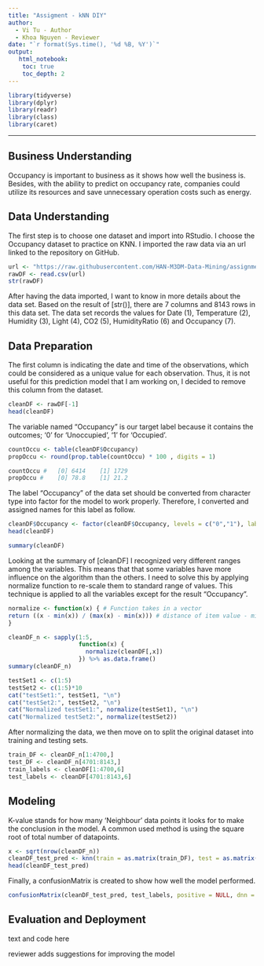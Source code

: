 ```yaml
---
title: "Assigment - kNN DIY"
author: 
  - Vi Tu - Author
  - Khoa Nguyen - Reviewer
date: "`r format(Sys.time(), '%d %B, %Y')`"
output:
   html_notebook:
    toc: true
    toc_depth: 2
---
```



```r
library(tidyverse)
library(dplyr)
library(readr)
library(class)
library(caret)
```

---

## Business Understanding
Occupancy is important to business as it shows how well the business is. Besides, with the ability to predict on occupancy rate, companies could utilize its resources and save unnecessary operation costs such as energy.

## Data Understanding
The first step is to choose one dataset and import into RStudio. I choose the Occupancy dataset to practice on KNN. I imported the raw data via an url linked to the repository on GitHub. 
```r
url <- "https://raw.githubusercontent.com/HAN-M3DM-Data-Mining/assignments/master/datasets/KNN-occupancy.csv"
rawDF <- read.csv(url)
str(rawDF)
```

After having the data imported, I want to know in more details about the data set. Based on the result of [str()], there are 7 columns and 8143 rows in this data set. The data set records the values for Date (1), Temperature (2), Humidity (3), Light (4), CO2 (5), HumidityRatio (6) and Occupancy (7).

## Data Preparation
The first column is indicating the date and time of the observations, which could be considered as a unique value for each observation. Thus, it is not useful for this prediction model that I am working on, I decided to remove this column from the dataset.
```r
cleanDF <- rawDF[-1]
head(cleanDF)
```

The variable named "Occupancy" is our target label because it contains the outcomes; '0' for 'Unoccupied', '1' for 'Occupied'. 
```r
countOccu <- table(cleanDF$Occupancy)
propOccu <- round(prop.table(countOccu) * 100 , digits = 1)

countOccu #   [0] 6414    [1] 1729 
propOccu #    [0] 78.8    [1] 21.2 
```

The label "Occupancy" of the data set should be converted from character type into factor for the model to work properly. Therefore, I converted and assigned names for this label as follow.
```r
cleanDF$Occupancy <- factor(cleanDF$Occupancy, levels = c("0","1"), labels = c("UnOccupied","Occupied")) %>% relevel("Occupied")
head(cleanDF)

summary(cleanDF)
```

Looking at the summary of [cleanDF] I recognized very different ranges among the variables. This means that that some variables have more influence on the algorithm than the others. I need to solve this by applying normalize function to re-scale them to standard range of values. This technique is applied to all the variables except for the result "Occupancy".
```r
normalize <- function(x) { # Function takes in a vector
return ((x - min(x)) / (max(x) - min(x))) # distance of item value - minimum vector value divided by the range of all vector values
}

cleanDF_n <- sapply(1:5,
                    function(x) {
                      normalize(cleanDF[,x])
                    }) %>% as.data.frame()
summary(cleanDF_n)
```


```r
testSet1 <- c(1:5)
testSet2 <- c(1:5)*10
cat("testSet1:", testSet1, "\n")
cat("testSet2:", testSet2, "\n")
cat("Normalized testSet1:", normalize(testSet1), "\n")
cat("Normalized testSet2:", normalize(testSet2))

```

After normalizing the data, we then move on to split the original dataset into training and testing sets.
```r
train_DF <- cleanDF_n[1:4700,]
test_DF <- cleanDF_n[4701:8143,]
train_labels <- cleanDF[1:4700,6]
test_labels <- cleanDF[4701:8143,6]
```

## Modeling
K-value stands for how many 'Neighbour' data points it looks for to make the conclusion in the model. A common used method is using the square root of total number of datapoints.
```r
x <- sqrt(nrow(cleanDF_n))
cleanDF_test_pred <- knn(train = as.matrix(train_DF), test = as.matrix(test_DF), cl = as.matrix(train_labels), k = x)
head(cleanDF_test_pred)
```

Finally, a confusionMatrix is created to show how well the model performed.
```r
confusionMatrix(cleanDF_test_pred, test_labels, positive = NULL, dnn = c("Prediction", "True"))

```


## Evaluation and Deployment
text and code here

reviewer adds suggestions for improving the model